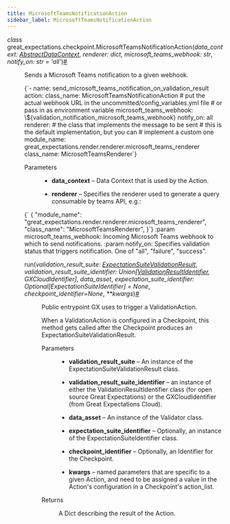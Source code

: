 ```yaml
---
title: MicrosoftTeamsNotificationAction
sidebar_label: MicrosoftTeamsNotificationAction
---
```


<section class="sphinx-api-doc" id="microsoftteamsnotificationaction">

<dl class="py class">
<dt class="sig sig-object py" id="great_expectations.checkpoint.MicrosoftTeamsNotificationAction">
<em class="property"><span class="pre">class</span><span class="w"> </span></em><span class="sig-prename descclassname"><span class="pre">great_expectations.checkpoint.</span></span><span class="sig-name descname"><span class="pre">MicrosoftTeamsNotificationAction</span></span><span class="sig-paren">(</span><em class="sig-param"><span class="n"><span class="pre">data_context</span></span><span class="p"><span class="pre">:</span></span><span class="w"> </span><span class="n"><a class="reference internal" href="https://docs.greatexpectations.io/docs/0.17.23/reference/api/data_context/AbstractDataContext_class#great_expectations.data_context.AbstractDataContext" title="great_expectations.data_context.AbstractDataContext"><span class="pre">AbstractDataContext</span></a></span></em>, <em class="sig-param"><span class="n"><span class="pre">renderer</span></span><span class="p"><span class="pre">:</span></span><span class="w"> </span><span class="n"><span class="pre">dict</span></span></em>, <em class="sig-param"><span class="n"><span class="pre">microsoft_teams_webhook</span></span><span class="p"><span class="pre">:</span></span><span class="w"> </span><span class="n"><span class="pre">str</span></span></em>, <em class="sig-param"><span class="n"><span class="pre">notify_on</span></span><span class="p"><span class="pre">:</span></span><span class="w"> </span><span class="n"><span class="pre">str</span></span><span class="w"> </span><span class="o"><span class="pre">=</span></span><span class="w"> </span><span class="default_value"><span class="pre">'all'</span></span></em><span class="sig-paren">)</span><a class="headerlink" href="#great_expectations.checkpoint.MicrosoftTeamsNotificationAction" title="Permalink to this definition">#</a></dt>

<dd>
<p>Sends a Microsoft Teams notification to a given webhook.</p>
<p><CodeBlock language="yaml">{`- name: send_microsoft_teams_notification_on_validation_result
action:
  class_name: MicrosoftTeamsNotificationAction
  # put the actual webhook URL in the uncommitted/config_variables.yml file
  # or pass in as environment variable
  microsoft_teams_webhook: \${validation_notification_microsoft_teams_webhook}
  notify_on: all
  renderer:
    # the class that implements the message to be sent
    # this is the default implementation, but you can
    # implement a custom one
    module_name: great_expectations.render.renderer.microsoft_teams_renderer
    class_name: MicrosoftTeamsRenderer`}</CodeBlock></p>
<dl class="field-list simple">
<dt class="field-odd">Parameters</dt>
<dd class="field-odd"><ul class="simple">
<li><p><strong>data_context</strong> – Data Context that is used by the Action.</p></li>
<li><p><strong>renderer</strong> – Specifies the renderer used to generate a query consumable by teams API, e.g.:</p></li>
</ul>
</dd>
</dl>
<p><CodeBlock language="python">{`                 {
                    "module_name": "great_expectations.render.renderer.microsoft_teams_renderer",
                    "class_name": "MicrosoftTeamsRenderer",
                 }`}</CodeBlock>
:param microsoft_teams_webhook: Incoming Microsoft Teams webhook to which to send notifications.
:param notify_on: Specifies validation status that triggers notification. One of "all", "failure", "success".</p>
<dl class="py method">
<dt class="sig sig-object py" id="great_expectations.checkpoint.MicrosoftTeamsNotificationAction.run">
<span class="sig-name descname"><span class="pre">run</span></span><span class="sig-paren">(</span><em class="sig-param"><span class="n"><span class="pre">validation_result_suite</span></span><span class="p"><span class="pre">:</span></span><span class="w"> </span><span class="n"><a class="reference internal" href="https://docs.greatexpectations.io/docs/0.17.23/reference/api/core/ExpectationSuiteValidationResult_class#great_expectations.core.ExpectationSuiteValidationResult" title="great_expectations.core.ExpectationSuiteValidationResult"><span class="pre">ExpectationSuiteValidationResult</span></a></span></em>, <em class="sig-param"><span class="n"><span class="pre">validation_result_suite_identifier</span></span><span class="p"><span class="pre">:</span></span><span class="w"> </span><span class="n"><span class="pre">Union</span><span class="p"><span class="pre">[</span></span><a class="reference internal" href="https://docs.greatexpectations.io/docs/0.17.23/reference/api/data_context/types/resource_identifiers/ValidationResultIdentifier_class#great_expectations.data_context.types.resource_identifiers.ValidationResultIdentifier" title="great_expectations.data_context.types.resource_identifiers.ValidationResultIdentifier"><span class="pre">ValidationResultIdentifier</span></a><span class="p"><span class="pre">,</span></span><span class="w"> </span><span class="pre">GXCloudIdentifier</span><span class="p"><span class="pre">]</span></span></span></em>, <em class="sig-param"><span class="n"><span class="pre">data_asset</span></span></em>, <em class="sig-param"><span class="n"><span class="pre">expectation_suite_identifier</span></span><span class="p"><span class="pre">:</span></span><span class="w"> </span><span class="n"><span class="pre">Optional</span><span class="p"><span class="pre">[</span></span><span class="pre">ExpectationSuiteIdentifier</span><span class="p"><span class="pre">]</span></span></span><span class="w"> </span><span class="o"><span class="pre">=</span></span><span class="w"> </span><span class="default_value"><span class="pre">None</span></span></em>, <em class="sig-param"><span class="n"><span class="pre">checkpoint_identifier</span></span><span class="o"><span class="pre">=</span></span><span class="default_value"><span class="pre">None</span></span></em>, <em class="sig-param"><span class="o"><span class="pre">**</span></span><span class="n"><span class="pre">kwargs</span></span></em><span class="sig-paren">)</span><a class="headerlink" href="#great_expectations.checkpoint.MicrosoftTeamsNotificationAction.run" title="Permalink to this definition">#</a></dt>

<dd>
<p>Public entrypoint GX uses to trigger a ValidationAction.</p>
<p>When a ValidationAction is configured in a Checkpoint, this method gets called after the Checkpoint produces an ExpectationSuiteValidationResult.</p>
<dl class="field-list simple">
<dt class="field-odd">Parameters</dt>

<dd class="field-odd"><ul class="simple">
<li><p><strong>validation_result_suite</strong> – An instance of the ExpectationSuiteValidationResult class.</p></li>
<li><p><strong>validation_result_suite_identifier</strong> – an instance of either the ValidationResultIdentifier class (for open source Great Expectations) or the GXCloudIdentifier (from Great Expectations Cloud).</p></li>
<li><p><strong>data_asset</strong> – An instance of the Validator class.</p></li>
<li><p><strong>expectation_suite_identifier</strong> – Optionally, an instance of the ExpectationSuiteIdentifier class.</p></li>
<li><p><strong>checkpoint_identifier</strong> – Optionally, an Identifier for the Checkpoint.</p></li>
<li><p><strong>kwargs</strong> – named parameters that are specific to a given Action, and need to be assigned a value in the Action's configuration in a Checkpoint's action_list.</p></li>
</ul>
</dd>
<dt class="field-even">Returns</dt>
<dd class="field-even"><p>A Dict describing the result of the Action.</p>
</dd>
</dl>
</dd></dl>
</dd></dl>
</section>